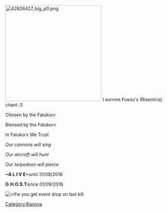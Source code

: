 [[File:42826427_big_p0.png|thumb|300px]]
I survive Fusou's (Risemiria) chant :3

Chosen by the Falukorv

Blessed by the Falukorv

In Falukorv We Trust

''Our cannons will sing''

''Our aircraft will hunt''

''Our torpedoes will pierce''

'''~A L I V E~ '''until 31/08/2016

'''G.H.O.S.T '''since 01/09/2016

[[File:Dancing_mascots.gif|frame|left|>tfw you get event drop on last kill]]
 
[[Category:Kanoya]]